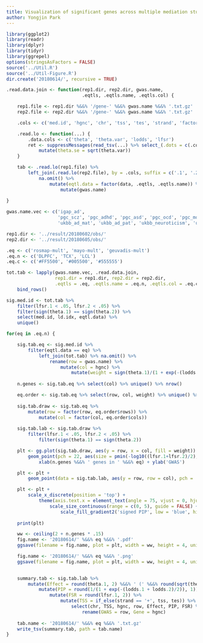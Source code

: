 ```yaml
---
title: Visualization of significant genes across multiple mediation studies
author: Yongjin Park
---
```



```r
library(ggplot2)
library(readr)
library(dplyr)
library(tidyr)
library(ggrepel)
options(stringsAsFactors = FALSE)
source('../Util.R')
source('../Util-Figure.R')
dir.create('20180614/', recursive = TRUE)

.read.data.join <- function(rep1.dir, rep2.dir, gwas.name,
                            .eqtls, .eqtls.name, .eqtls.col) {

    rep1.file <- rep1.dir %&&% '/gene-' %&&% gwas.name %&&% '.txt.gz'
    rep2.file <- rep2.dir %&&% '/gene-' %&&% gwas.name %&&% '.txt.gz'

    .cols <- c('med.id', 'hgnc', 'chr', 'tss', 'tes', 'strand', 'factor', 'data', 'gwas', 'ld.idx')

    .read.lo <- function(...) {
        .data.cols <- c('theta', 'theta.var', 'lodds', 'lfsr')
        ret <- suppressMessages(read_tsv(...) %>% select_(.dots = c(.cols, .data.cols))) %>%
            mutate(theta.se = sqrt(theta.var))
    }

    tab <- .read.lo(rep1.file) %>%
        left_join(.read.lo(rep2.file), by = .cols, suffix = c('.1', '.2')) %>%
            na.omit() %>%
                mutate(eqtl.data = factor(data, .eqtls, .eqtls.name)) %>%
                    mutate(gwas.name)
    
}

gwas.name.vec <- c('igap_ad',
                   'pgc_scz', 'pgc_adhd', 'pgc_asd', 'pgc_ocd', 'pgc_mdd', 'pgc_ptsd_civ_ea',
                   'ukbb_ad_mat', 'ukbb_ad_pat', 'ukbb_neuroticism', 'ukbb_moodswings')

rep1.dir <- '../result/20180602/obs/'
rep2.dir <- '../result/20180605/obs/'

.eq <- c('rosmap-mult', 'mayo-mult', 'geuvadis-mult')
.eq.n <- c('DLPFC', 'TCX', 'LCL')
.eq.c <- c('#FF5500', '#005500', '#555555')

tot.tab <- lapply(gwas.name.vec, .read.data.join,
                  rep1.dir = rep1.dir, rep2.dir = rep2.dir,
                  .eqtls = .eq, .eqtls.name = .eq.n, .eqtls.col = .eq.c) %>%
    bind_rows()

sig.med.id <- tot.tab %>%
    filter(lfsr.1 < .05, lfsr.2 < .05) %>%
    filter(sign(theta.1) == sign(theta.2)) %>%
    select(med.id, ld.idx, eqtl.data) %>%
    unique()

for(eq in .eq.n) {

    sig.tab.eq <- sig.med.id %>%
        filter(eqtl.data == eq) %>%
            left_join(tot.tab) %>% na.omit() %>%
                rename(row = gwas.name) %>%
                    mutate(col = hgnc) %>%
                        mutate(weight = sign(theta.1)/(1 + exp(-(lodds.1 + lodds.2)/2)))
    
    n.genes <- sig.tab.eq %>% select(col) %>% unique() %>% nrow()

    eq.order <- sig.tab.eq %>% select(row, col, weight) %>% unique() %>% order.pair()
    
    sig.tab.draw <- sig.tab.eq %>%
        mutate(row = factor(row, eq.order$rows)) %>%
            mutate(col = factor(col, eq.order$cols))
    
    sig.tab.lab <- sig.tab.draw %>% 
        filter(lfsr.1 < .05, lfsr.2 < .05) %>%
            filter(sign(theta.1) == sign(theta.2))

    plt <- gg.plot(sig.tab.draw, aes(y = row, x = col, fill = weight)) +
        geom_point(pch = 22, aes(size = pmin(-log10((lfsr.1+lfsr.2)/2), 4))) +
            xlab(n.genes %&&% ' genes in ' %&&% eq) + ylab('GWAS')

    plt <- plt +
        geom_point(data = sig.tab.lab, aes(y = row, row = col), pch = '*', size = 5)

    plt <- plt +
        scale_x_discrete(position = 'top') +
            theme(axis.text.x = element_text(angle = 75, vjust = 0, hjust = 0)) +
                scale_size_continuous(range = c(0, 5), guide = FALSE) +
                    scale_fill_gradient2('signed PIP', low = 'blue', high = 'red')
    
    print(plt)

    ww <- ceiling(2 + n.genes * .15)
    fig.name <- '20180614/' %&&% eq %&&% '.pdf'
    ggsave(filename = fig.name, plot = plt, width = ww, height = 4, units = 'in')

    fig.name <- '20180614/' %&&% eq %&&% '.png'
    ggsave(filename = fig.name, plot = plt, width = ww, height = 4, units = 'in')
           

    summary.tab <- sig.tab.lab %>%
        mutate(Effect = round(theta.1, 2) %&&% ' (' %&&% round(sqrt(theta.var.1), 2) %&&% ')') %>%
            mutate(PIP = round(1/(1 + exp(-(lodds.1 + lodds.2)/2)), 1)) %>%
                mutate(FSR = round(lfsr.1, 2)) %>%
                    mutate(TSS = if_else(strand == '+', tss, tes)) %>%
                        select(chr, TSS, hgnc, row, Effect, PIP, FSR) %>%
                            rename(GWAS = row, Gene = hgnc)
    
    tab.name <- '20180614/' %&&% eq %&&% '.txt.gz'
    write_tsv(summary.tab, path = tab.name)
}
```

